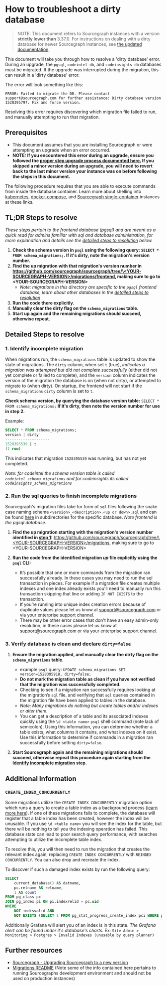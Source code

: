 # How to troubleshoot a dirty database

> NOTE: This document refers to Sourcegraph instances with a version **strictly lower than** 3.37.0. For instructions on dealing with a dirty database for newer Sourcegraph instances, see [the updated documentation](/admin/how-to/dirty_database).

This document will take you through how to resolve a 'dirty database' error. During an upgrade, the `pgsql`, `codeintel-db`, and `codeinsights-db` databases must be migrated. If the upgrade was interrupted during the migration, this can result in a 'dirty database' error.

The error will look something like this:

```log
ERROR: Failed to migrate the DB. Please contact support@sourcegraph.com for further assistance: Dirty database version 1528395797. Fix and force version.
```
Resolving this error requires discovering which migration file failed to run, and manually attempting to run that migration.

## Prerequisites

* This document assumes that you are installing Sourcegraph or were attempting an upgrade when an error occurred.
* **NOTE: If you encountered this error during an upgrade, ensure you followed the [proper step upgrade process documented here.](/admin/updates) If you skipped a minor version during an upgrade, you will need to revert back to the last minor version your instance was on before following the steps in this document.**

The following procedure requires that you are able to execute commands from inside the database container. Learn more about shelling into [kubernetes](/admin/deploy/kubernetes/operations#access-the-database), [docker-compose](/admin/deploy/docker-compose/operations#access-the-database), and [Sourcegraph single-container](/admin/deploy/docker-single-container/operations#access-the-database) instances at these links.

## TL;DR Steps to resolve

_These steps pertain to the frontend database (pgsql) and are meant as a quick read for admins familiar with sql and database administration, for more explanation and details see the [detailed steps to resolution](#detailed-steps-to-resolve) below._

1. **Check the schema version in `psql` using the following query: `SELECT * FROM schema_migrations;`. If it's dirty, note the migration's version number.**
2. **Find the up migration with that migration's version number in [https://github.com/sourcegraph/sourcegraph/tree/\<YOUR-SOURCEGRAPH-VERSION\>/migrations/frontend](https://github.com/sourcegraph/sourcegraph/tree/main/migrations/frontend), making sure to go to \<YOUR-SOURCEGRAPH-VERSION\>**
   * _Note: migrations in this directory are specific to the `pgsql` frontend database, learn about other databases in the [detailed steps to resolution](#detailed-steps-to-resolve)_
3. **Run the code there explicitly.**
4. **Manually clear the dirty flag on the `schema_migrations` table.**
5. **Start up again and the remaining migrations should succeed, otherwise repeat.**

## Detailed Steps to resolve

### 1. Identify incomplete migration

When migrations run, the `schema_migrations` table is updated to show the state of migrations. The `dirty` column, when set `t` (true), _indicates a migration was attempted but did not complete successfully_ (either did not yet complete or failed to complete), and the `version` column indicates the version of the migration the database is on (when not dirty), or attempted to migrate to (when dirty). On startup, the frontend will not start if the `schema_migrations` `dirty` column is set to `t`.

**Check schema version, by querying the database version table:** `SELECT * FROM schema_migrations;` **If it's dirty, then note the version number for use in step 2.**

Example:
```sql
SELECT * FROM schema_migrations;
version | dirty
------------+-------
1528395539 | t
(1 row)
```
This indicates that migration `1528395539` was running, but has not yet completed.

_Note: for codeintel the schema version table is called `codeintel_schema_migrations` and for codeinsights its called `codeinsights_schema_migrations`_

### 2. Run the sql queries to finish incomplete migrations

Sourcegraph's migration files take for form of `sql` files following the snake case naming schema `<version>_<description>.<up or down>.sql` and can be found [here](https://sourcegraph.com/github.com/sourcegraph/sourcegraph/-/tree/migrations) in subdirectories for the specific database. _Note frontend is the pgsql database_.

1. **Find the up migration starting with the migration's version number identified in [step 1](#1-identify-incomplete-migration):** [https://github.com/sourcegraph/sourcegraph/tree/\<YOUR-SOURCEGRAPH-VERSION\>/migrations](https://github.com/sourcegraph/sourcegraph/tree/main/migrations), making sure to go to \<YOUR-SOURCEGRAPH-VERSION\>

2. **Run the code from the identified migration _up_ file explicitly using the `psql` CLI:**
   * It’s possible that one or more commands from the migration ran successfully already. In these cases you may need to run the sql transaction in pieces. For example if a migration file creates multiple indexes and one index already exists you'll need to manually run this transaction skipping that line or adding `IF NOT EXISTS` to the transaction.
   * If you’re running into unique index creation errors because of duplicate values please let us know at support@sourcegraph.com or via your enterprise support channel.
   * There may be other error cases that don't have an easy admin-only resolution, in these cases please let us know at support@sourcegraph.com or via your enterprise support channel.

### 3. Verify database is clean and declare `dirty=false`

1. **Ensure the migration applied, and manually clear the dirty flag on the `schema_migrations` table.**
   * example `psql` query: `UPDATE schema_migrations SET version=1528395918, dirty=false;`
   * **Do not mark the migration table as clean if you have not verified that the migration was successfully completed.**
   * Checking to see if a migration ran successfully requires looking at the migration’s `sql` file, and verifying that `sql` queries contained in the migration file have been applied to tables in the database.
   * _Note: Many migrations do nothing but create tables and/or indexes or alter them._
   * You can get a description of a table and its associated indexes quickly using the `\d <table name>` `psql` shell command (note lack of semicolon). Using this information, you can determine whether a table exists, what columns it contains, and what indexes on it exist. Use this information to determine if commands in a migration ran successfully before setting `dirty=false`.

2. **Start Sourcegraph again and the remaining migrations should succeed, otherwise repeat this procedure again starting from the [Identify incomplete migration](#1-identify-incomplete-migration) step.**

## Additional Information

### `CREATE_INDEX_CONCURRENTLY`
Some migrations utilize the `CREATE INDEX CONCURRENTLY` migration option which runs a query to create a table index as a background process ([learn more here](https://www.postgresql.org/docs/12/sql-createindex.html)). If one of these migrations fails to complete, the database will register that a table index has been created, however the index will be unusable. If you use `\d <table name>` you will see the index for the table, but there will be nothing to tell you the indexing operation has failed. This database state can lead to poor search query performance, with searches attempting to utilize the incomplete table index.

To resolve this, you will then need to run the migration that creates the relevant index again, replacing `CREATE INDEX CONCURRENTLY` with `REINDEX CONCURRENTLY`. You can also drop and recreate the index.

To discover if such a damaged index exists by run the following query:

```sql
SELECT
    current_database() AS datname,
    pc.relname AS relname,
    1 AS count
FROM pg_class pc
JOIN pg_index pi ON pi.indexrelid = pc.oid
WHERE
    NOT indisvalid AND
    NOT EXISTS (SELECT 1 FROM pg_stat_progress_create_index pci WHERE pci.index_relid = pi.indexrelid)
```
Additionally Grafana will alert you of an index is in this state. _The Grafana alert can be found under it's database's charts._ Ex: `Site Admin > Monitoring > Postgres > Invalid Indexes (unusable by query planner)`

## Further resources

* [Sourcegraph - Upgrading Sourcegraph to a new version](/admin/updates)
* [Migrations README](https://github.com/sourcegraph/sourcegraph/blob/main/migrations/README) (Note some of the info contained here pertains to running Sourcegraphs development environment and should not be used on production instances)

